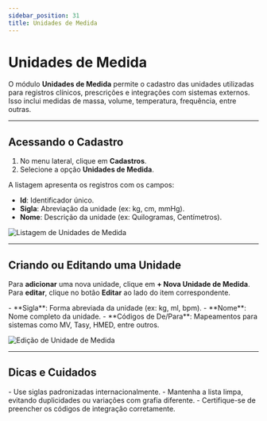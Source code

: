```yaml
---
sidebar_position: 31
title: Unidades de Medida
---
```



# Unidades de Medida

O módulo **Unidades de Medida** permite o cadastro das unidades utilizadas para registros clínicos, prescrições e integrações com sistemas externos. Isso inclui medidas de massa, volume, temperatura, frequência, entre outras.

---

## Acessando o Cadastro

1. No menu lateral, clique em **Cadastros**.
2. Selecione a opção **Unidades de Medida**.

A listagem apresenta os registros com os campos:

- **Id**: Identificador único.
- **Sigla**: Abreviação da unidade (ex: kg, cm, mmHg).
- **Nome**: Descrição da unidade (ex: Quilogramas, Centímetros).

![Listagem de Unidades de Medida](/img/lista_medidas.png)

---

## Criando ou Editando uma Unidade

Para **adicionar** uma nova unidade, clique em **+ Nova Unidade de Medida**.  
Para **editar**, clique no botão **Editar** ao lado do item correspondente.

<Admonition type="info" title="Campos de Cadastro">
- **Sigla**: Forma abreviada da unidade (ex: kg, ml, bpm).
- **Nome**: Nome completo da unidade.
- **Códigos de De/Para**: Mapeamentos para sistemas como MV, Tasy, HMED, entre outros.
</Admonition>

![Edição de Unidade de Medida](/img/edit_medidas.png)

---

## Dicas e Cuidados

<Admonition type="tip" title="Boas Práticas">
- Use siglas padronizadas internacionalmente.
- Mantenha a lista limpa, evitando duplicidades ou variações com grafia diferente.
- Certifique-se de preencher os códigos de integração corretamente.
</Admonition>
